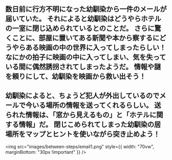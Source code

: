 数日前に行方不明になった幼馴染から一件のメールが届いていた。
それによると幼馴染はどうやらホテルの一室に閉じ込められているとのことだ。
さらに驚くことに、部屋に置いてある新聞や本から察するにどうやらある映画の中の世界に入ってしまったらしい！
なにかの拍子に映画の中に入ってしまい、気を失っている間に偶然誘拐されてしまったようだ。
情報や謎を頼りにして、幼馴染を映画から救い出そう！
---
​​幼馴染によると、ちょうど犯人が外出しているのでメールで今いる場所の情報を送ってくれるらしい。
送られた情報は、「窓から見えるもの」と「ホテルに関する情報」だ。
閉じこめられてしまった幼馴染の居場所をマップとヒントを使いながら突き止めよう！
---
<img src="images/between-steps/email1.png" style={{ width: "70vw", marginBottom: "30px !important" }} />